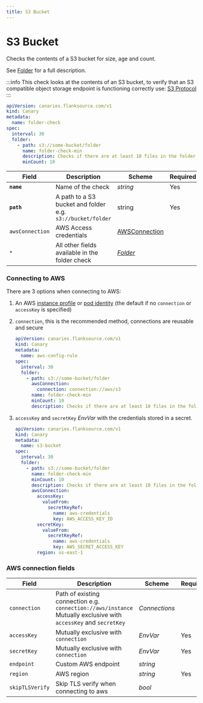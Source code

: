 ```yaml
---
title: S3 Bucket
---
```


# <Icon name="s3" /> S3 Bucket

Checks the contents of a S3 bucket for size, age and count.

See [Folder](../reference/folder) for a full description.

:::info
This check looks at the contents of an S3 bucket, to verify that an S3 compatible
object storage endpoint is functioning correctly use: [S3 Protocol](s3-protocol)
:::

```yaml title="folder-check.yaml"
apiVersion: canaries.flanksource.com/v1
kind: Canary
metadata:
  name: folder-check
spec:
  interval: 30
  folder:
    - path: s3://some-bucket/folder
      name: folder-check-min
      description: Checks if there are at least 10 files in the folder
      minCount: 10
```

| Field           | Description                                                | Scheme                           | Required |
| --------------- | ---------------------------------------------------------- | -------------------------------- | -------- |
| **`name`**      | Name of the check                                          | _string_                         | Yes      |
| **`path`**      | A path to a S3 bucket and folder e.g. `s3://bucket/folder` | string                           | Yes      |
| `awsConnection` | AWS Access credentials                                     | [AWSConnection](#aws-connection) |          |
| `*`             | All other fields available in the folder check             | [_Folder_](folder)               |          |

### Connecting to AWS

There are 3 options when connecting to AWS:

1. An AWS [instance profile](https://docs.aws.amazon.com/AWSEC2/latest/UserGuide/iam-roles-for-amazon-ec2.html) or [pod identity](https://docs.aws.amazon.com/eks/latest/userguide/pod-configuration.html) (the default if no `connection` or `accessKey` is specified)
2. `connection`, this is the recommended method, connections are reusable and secure

   ```yaml title="aws-connection.yaml"
   apiVersion: canaries.flanksource.com/v1
   kind: Canary
   metadata:
     name: aws-config-rule
   spec:
     interval: 30
     folder:
       - path: s3://some-bucket/folder
         awsConnection:
           connection: connection://aws/s3
         name: folder-check-min
         minCount: 10
         description: Checks if there are at least 10 files in the folder
   ```

3. `accessKey` and `secretKey` <CommonLink to="authentication">_EnvVar_</CommonLink> with the credentials stored in a secret.

   ```yaml title="aws.yaml"
   apiVersion: canaries.flanksource.com/v1
   kind: Canary
   metadata:
     name: s3-bucket
   spec:
     interval: 30
     folder:
       - path: s3://some-bucket/folder
         name: folder-check-min
         minCount: 10
         description: Checks if there are at least 10 files in the folder
         awsConnection:
           accessKey:
             valueFrom:
               secretKeyRef:
                 name: aws-credentials
                 key: AWS_ACCESS_KEY_ID
           secretKey:
             valueFrom:
               secretKeyRef:
                 name: aws-credentials
                 key: AWS_SECRET_ACCESS_KEY
           region: us-east-1
   ```

### AWS connection fields

| Field           | Description                                                                                                                                  | Scheme                                                 | Required |
| --------------- | -------------------------------------------------------------------------------------------------------------------------------------------- | ------------------------------------------------------ | -------- |
| `connection`    | Path of existing connection e.g. `connection://aws/instance` <br />Mutually exclusive with `accessKey` and `secretKey` <br /> <Commercial /> | <CommonLink to="connection">_Connections_</CommonLink> |          |
| `accessKey`     | <SkipOSS>Mutually exclusive with `connection`</SkipOSS>                                                                                      | <CommonLink to="authentication">_EnvVar_</CommonLink>  | Yes      |
| `secretKey`     | <SkipOSS>Mutually exclusive with `connection`</SkipOSS>                                                                                      | <CommonLink to="authentication">_EnvVar_</CommonLink>  | Yes      |
| `endpoint`      | Custom AWS endpoint                                                                                                                          | _string_                                               |          |
| `region`        | AWS region                                                                                                                                   | _string_                                               | Yes      |
| `skipTLSVerify` | Skip TLS verify when connecting to aws                                                                                                       | _bool_                                                 |          |
